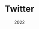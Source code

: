 ---
title: "Twitter"
date: "2022"
description: "A Twitter Clone built with React.JS, Bootstrap, and MongoDB."
link: "https://github.com/DOOduneye/tuiter-react-web-app"
button: "View Project"
---
